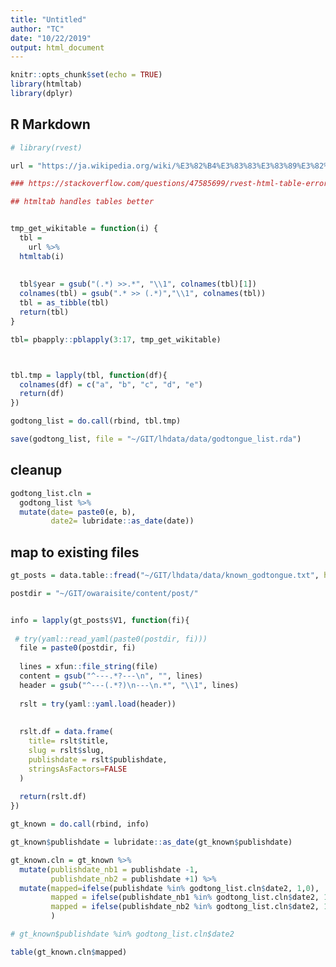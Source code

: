 ```yaml
---
title: "Untitled"
author: "TC"
date: "10/22/2019"
output: html_document
---
```


```r
knitr::opts_chunk$set(echo = TRUE)
library(htmltab)
library(dplyr)
```

## R Markdown


```r
# library(rvest)

```

```r
url = "https://ja.wikipedia.org/wiki/%E3%82%B4%E3%83%83%E3%83%89%E3%82%BF%E3%83%B3#%E6%94%BE%E9%80%81%E3%83%AA%E3%82%B9%E3%83%88"

```

```r
### https://stackoverflow.com/questions/47585699/rvest-html-table-error-error-in-outj-k-subscript-out-of-bounds

## htmltab handles tables better


tmp_get_wikitable = function(i) {
  tbl =
    url %>%
  htmltab(i)
  
  
  tbl$year = gsub("(.*) >>.*", "\\1", colnames(tbl)[1])
  colnames(tbl) = gsub(".* >> (.*)","\\1", colnames(tbl))
  tbl = as_tibble(tbl)
  return(tbl)
}

```




```r
tbl= pbapply::pblapply(3:17, tmp_get_wikitable)




```

```r
tbl.tmp = lapply(tbl, function(df){
  colnames(df) = c("a", "b", "c", "d", "e")
  return(df)
})


```


```r
godtong_list = do.call(rbind, tbl.tmp)
```

```r
save(godtong_list, file = "~/GIT/lhdata/data/godtongue_list.rda")
```

## cleanup

```r
godtong_list.cln = 
  godtong_list %>%
  mutate(date= paste0(e, b),
         date2= lubridate::as_date(date))
```

## map to existing files

```r
gt_posts = data.table::fread("~/GIT/lhdata/data/known_godtongue.txt", header=FALSE)
```


```r
postdir = "~/GIT/owaraisite/content/post/"



```

```r

info = lapply(gt_posts$V1, function(fi){
  
 # try(yaml::read_yaml(paste0(postdir, fi)))
  file = paste0(postdir, fi)
  
  lines = xfun::file_string(file)
  content = gsub("^---.*?---\n", "", lines)
  header = gsub("^---(.*?)\n---\n.*", "\\1", lines)
  
  rslt = try(yaml::yaml.load(header))
  
  
  rslt.df = data.frame(
    title= rslt$title,
    slug = rslt$slug,
    publishdate = rslt$publishdate,
    stringsAsFactors=FALSE
  )
  
  return(rslt.df)
})


```


```r
gt_known = do.call(rbind, info)
```

```r
gt_known$publishdate = lubridate::as_date(gt_known$publishdate)
```

```r

gt_known.cln = gt_known %>%
  mutate(publishdate_nb1 = publishdate -1,
         publishdate_nb2 = publishdate +1) %>%
  mutate(mapped=ifelse(publishdate %in% godtong_list.cln$date2, 1,0),
         mapped = ifelse(publishdate_nb1 %in% godtong_list.cln$date2, 1,mapped),
         mapped = ifelse(publishdate_nb2 %in% godtong_list.cln$date2, 1,mapped)
         )

# gt_known$publishdate %in% godtong_list.cln$date2
```


```r
table(gt_known.cln$mapped)
```


